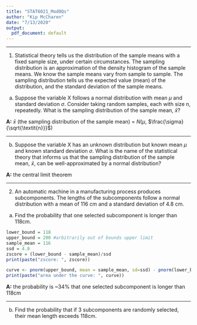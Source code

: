 ```yaml
---
title: "STAT6021_Mod0Qs"
author: "Kip McCharen"
date: "7/13/2020"
output:
  pdf_document: default
---
```


***

1. Statistical theory tells us the distribution of the sample means with a fixed sample size, under certain circumstances. The sampling distribution is an approximation of the density histogram of the sample means. We know the sample means vary from sample to sample. The sampling distribution tells us the expected value (mean) of the distribution, and the standard deviation of the sample means.
(a) Suppose the variable X follows a normal distribution with mean $\mu$ and standard deviation $\sigma$. Consider taking random samples, each with size n, repeatedly. What is the sampling distribution of the sample mean, $\bar{x}$?

**A:** $\bar{x}$ (the sampling distribution of the sample mean) = $\textit{N}$($\mu$, $\frac{\sigma}{\sqrt{\textit{n}}}$)

***

(b) Suppose the variable X has an unknown distribution but known mean $\mu$ and known standard deviation $\sigma$. What is the name of the statistical theory that informs us that the sampling distribution of the sample mean, $\bar{x}$, can be well-approximated by a normal distribution?

**A:** the central limit theorem

***

2. An automatic machine in a manufacturing process produces subcomponents. The lengths of the subcomponents follow a normal distribution with a mean of 116 cm and a standard deviation of 4.8 cm. 

(a) Find the probability that one selected subcomponent is longer than 118cm.

```R
lower_bound = 118
upper_bound = 200 #arbitrarily out of bounds upper limit
sample_mean = 116
ssd = 4.8
zscore = (lower_bound - sample_mean)/ssd
print(paste("zscore: ", zscore))

curve <- pnorm(upper_bound, mean = sample_mean, sd=ssd) - pnorm(lower_bound, sample_mean, ssd)
print(paste("area under the curve: ", curve))
```
**A:** the probability is ~34% that one selected subcomponent is longer than 118cm

***

(b) Find the probability that if 3 subcomponents are randomly selected, their mean
length exceeds 118cm.

```R

```